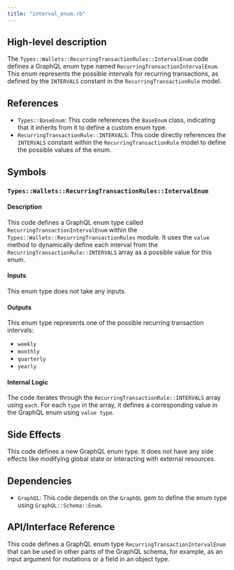 ```yaml
---
title: "interval_enum.rb"
---
```


## High-level description
The `Types::Wallets::RecurringTransactionRules::IntervalEnum` code defines a GraphQL enum type named `RecurringTransactionIntervalEnum`. This enum represents the possible intervals for recurring transactions, as defined by the `INTERVALS` constant in the `RecurringTransactionRule` model.

## References
- `Types::BaseEnum`: This code references the `BaseEnum` class, indicating that it inherits from it to define a custom enum type.
- `RecurringTransactionRule::INTERVALS`: This code directly references the `INTERVALS` constant within the `RecurringTransactionRule` model to define the possible values of the enum.

## Symbols

### `Types::Wallets::RecurringTransactionRules::IntervalEnum`
#### Description
This code defines a GraphQL enum type called `RecurringTransactionIntervalEnum` within the `Types::Wallets::RecurringTransactionRules` module. It uses the `value` method to dynamically define each interval from the `RecurringTransactionRule::INTERVALS` array as a possible value for this enum.

#### Inputs
This enum type does not take any inputs.

#### Outputs
This enum type represents one of the possible recurring transaction intervals:
- `weekly`
- `monthly`
- `quarterly`
- `yearly`

#### Internal Logic
The code iterates through the `RecurringTransactionRule::INTERVALS` array using `each`. For each `type` in the array, it defines a corresponding value in the GraphQL enum using `value type`.

## Side Effects
This code defines a new GraphQL enum type. It does not have any side effects like modifying global state or interacting with external resources.

## Dependencies
- `GraphQL`: This code depends on the `GraphQL` gem to define the enum type using `GraphQL::Schema::Enum`.

## API/Interface Reference
This code defines a GraphQL enum type `RecurringTransactionIntervalEnum` that can be used in other parts of the GraphQL schema, for example, as an input argument for mutations or a field in an object type.
